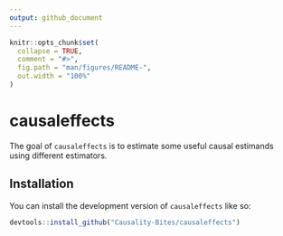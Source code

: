 ```yaml
---
output: github_document
---
```


```r
knitr::opts_chunk$set(
  collapse = TRUE,
  comment = "#>",
  fig.path = "man/figures/README-",
  out.width = "100%"
)
```

# causaleffects

The goal of `causaleffects` is to estimate some useful causal estimands using different estimators.

## Installation

You can install the development version of `causaleffects` like so:

```r
devtools::install_github("Causality-Bites/causaleffects")
```
